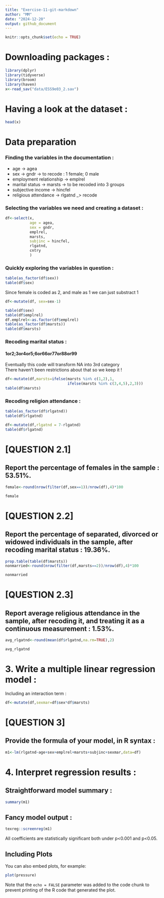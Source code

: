 ```yaml
---
title: "Exercise-11-git-markdown"
author: "MM"
date: "2024-12-20"
output: github_document
---
```


```r
knitr::opts_chunk$set(echo = TRUE)
```

# Downloading packages :

```r
library(dplyr)
library(tidyverse)
library(broom)
library(haven)
x<-read_sav("data/ESS9e03_2.sav")
```



# Having a look at the dataset :
```r
head(x)
```


# Data preparation
### Finding the variables in the documentation :
- age -> agea</br>
- sex -> gndr -> to recode : 1 female; 0 male </br>
- employment relationship -> emplrel</br>
- marital status -> marsts -> to be recoded into 3 groups</br>
- subjective income -> hincfel</br>
- religious attendance -> rlgatnd _> recode</br>

### Selecting the variables we need and creating a dataset :
```r
df<-select(x,
           age = agea,
           sex = gndr,
           emplrel,
           marsts,
           subjinc = hincfel,
           rlgatnd,
           cntry
           )
```
### Quickly exploring the variables in question :
```r
table(as_factor(df$sex))
table(df$sex)
```
Since female is coded as 2, and male as 1 we can just substract 1
```r
df<-mutate(df, sex=sex-1)
```
```r
table(df$sex)
table(df$emplrel)
df.emplrel<-as.factor(df$emplrel)
table(as_factor(df$marsts))
table(df$marsts)
```
### Recoding marital status :
#### 1or2;3or4or5;6or66or77or88or99</br>
Eventually this code will transform NA into 3rd category</br>
There haven't been restrictions about that so we keep it !
```r
df<-mutate(df,marsts=ifelse(marsts %in% c(1,2),1,
                            ifelse(marsts %in% c(3,4,5),2,3)))
table(df$marsts)
```
### Recoding religion attendance :
```r
table(as_factor(df$rlgatnd))
table(df$rlgatnd)
```
```r
df<-mutate(df,rlgatnd = 7-rlgatnd)
table(df$rlgatnd)
```
# [QUESTION 2.1] 
## Report the percentage of females in the sample : 53.51%.
```r
female<-round(nrow(filter(df,sex==1))/nrow(df),4)*100
```
```r
female
```
# [QUESTION 2.2] 
## Report the percentage of separated, divorced or widowed individuals in the sample, after recoding marital status : 19.36%.
```r
prop.table(table(df$marsts))
nonmarried<-round(nrow(filter(df,marsts==2))/nrow(df),4)*100
```
```r
nonmarried
```
# [QUESTION 2.3] 
## Report average religious attendance in the sample, after recoding it, and treating it as a continuous measurement : 1.53%.
```r
avg_rlgatnd<-round(mean(df$rlgatnd,na.rm=TRUE),2)
```
```r
avg_rlgatnd
```
# 3. Write a multiple linear regression model :

Including an interaction term :
```r
df<-mutate(df,sexmar=df$sex*df$marsts)
```
# [QUESTION 3] 
## Provide the formula of your model, in R syntax :
```r
m1<-lm(rlgatnd~age+sex+emplrel+marsts+subjinc+sexmar,data=df)
```
# 4. Interpret regression results :
## Straightforward model summary :
```r
summary(m1)
```
## Fancy model output :
```r
texreg::screenreg(m1)
```
All coefficients are statistically significant both under p<0.001 and p<0.05.


## Including Plots

You can also embed plots, for example:

```r
plot(pressure)
```

Note that the `echo = FALSE` parameter was added to the code chunk to prevent printing of the R code that generated the plot.
